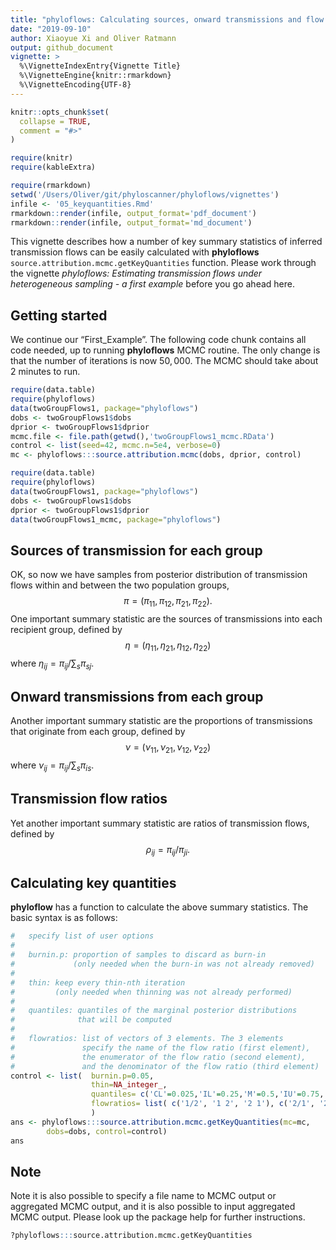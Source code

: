 ```yaml
---
title: "phyloflows: Calculating sources, onward transmissions and flow ratios"
date: "2019-09-10"
author: Xiaoyue Xi and Oliver Ratmann
output: github_document
vignette: >
  %\VignetteIndexEntry{Vignette Title}
  %\VignetteEngine{knitr::rmarkdown}
  %\VignetteEncoding{UTF-8}
---
```


```r
knitr::opts_chunk$set(
  collapse = TRUE,
  comment = "#>"
)
```
```r
require(knitr)
require(kableExtra)
```
```r
require(rmarkdown)
setwd('/Users/Oliver/git/phyloscanner/phyloflows/vignettes')
infile <- '05_keyquantities.Rmd'
rmarkdown::render(infile, output_format='pdf_document')
rmarkdown::render(infile, output_format='md_document')
```


This vignette describes how a number of key summary statistics of inferred
transmission flows can be easily calculated with **phyloflows**
`source.attribution.mcmc.getKeyQuantities` function. Please work through the
vignette *phyloflows: Estimating transmission flows under heterogeneous sampling
- a first example* before you go ahead here.

## Getting started

We continue our "First_Example". The following code chunk contains all code
needed, up to running **phyloflows** MCMC routine. The only change is that the
number of iterations is now $50,000$. The MCMC should take about 2 minutes to
run.

```r
require(data.table)
require(phyloflows)
data(twoGroupFlows1, package="phyloflows")
dobs <- twoGroupFlows1$dobs
dprior <- twoGroupFlows1$dprior
mcmc.file <- file.path(getwd(),'twoGroupFlows1_mcmc.RData')
control <- list(seed=42, mcmc.n=5e4, verbose=0)
mc <- phyloflows:::source.attribution.mcmc(dobs, dprior, control)
```
```r
require(data.table)
require(phyloflows)
data(twoGroupFlows1, package="phyloflows")
dobs <- twoGroupFlows1$dobs
dprior <- twoGroupFlows1$dprior
data(twoGroupFlows1_mcmc, package="phyloflows")
```

## Sources of transmission for each group
OK, so now we have samples from posterior distribution of transmission flows
within and between the two population groups,
$$
\pi=(\pi_{11},\pi_{12},\pi_{21},\pi_{22}).
$$
One important summary statistic are the sources of transmissions into each
recipient group, defined by
$$
\eta=(\eta_{11},\eta_{21},\eta_{12},\eta_{22})
$$
where $\eta_{ij}= \pi_{ij} / \sum_{s} \pi_{sj}$.

## Onward transmissions from each group
Another important summary statistic are the proportions of transmissions that
originate from each group, defined by 
$$
\nu=(\nu_{11},\nu_{21},\nu_{12},\nu_{22})
$$
where $\nu_{ij}= \pi_{ij} / \sum_{s} \pi_{is}$.

## Transmission flow ratios
Yet another important summary statistic are ratios of transmission flows,
defined by 
$$
\rho_{ij}= \pi_{ij} / \pi_{ji}.
$$

## Calculating key quantities
**phyloflow** has a function to calculate the above
summary statistics. The basic syntax is as follows:
```r
#	specify list of user options
#
#	burnin.p: proportion of samples to discard as burn-in 
#			  (only needed when the burn-in was not already removed)
#
#	thin: keep every thin-nth iteration 
#		  (only needed when thinning was not already performed)
#
#	quantiles: quantiles of the marginal posterior distributions 
#			   that will be computed
#
#	flowratios: list of vectors of 3 elements. The 3 elements 
#				specify the name of the flow ratio (first element),
#				the enumerator of the flow ratio (second element),
#				and the denominator of the flow ratio (third element)
control <- list(  burnin.p=0.05, 
			      thin=NA_integer_, 
				  quantiles= c('CL'=0.025,'IL'=0.25,'M'=0.5,'IU'=0.75,'CU'=0.975),
                  flowratios= list( c('1/2', '1 2', '2 1'), c('2/1', '2 1', '1 2'))
                  )
ans <- phyloflows:::source.attribution.mcmc.getKeyQuantities(mc=mc, 
		dobs=dobs, control=control)
ans
``` 

## Note
Note it is also possible to specify a file name to MCMC output or
aggregated MCMC output, and it is also possible to input aggregated MCMC output.
Please look up the package help for further instructions.
```r
?phyloflows:::source.attribution.mcmc.getKeyQuantities
``` 